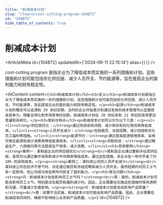 ```yaml
---
title: "削减成本计划"
slug: "/learn/cost-cutting-program-104872"
id: "104872"
hide_table_of_contents: true
---
```



# 削减成本计划

<ArticleMeta id={104872} updatedAt={'2024-09-11 22:15:14'} alias={`[]`} />
<div className='border-solid border-b border-t-0 my-4 border-[var(--ifm-color-gray-300)]' />

cost-cutting program 是指企业为了降低成本而实施的一系列措施和计划。这些措施和计划可能包括优化供应链、减少人员开支、节约能源等，旨在提高企业的盈利能力和财务稳定性。

<AIContent content={`<h2>削减成本计划</h2><h3>定义</h3><p>削减成本计划是指企业为了降低成本而实施的一系列措施和计划。这些措施和计划可能包括优化供应链、减少人员开支、节约能源等，旨在提高企业的盈利能力和财务稳定性。</p><h3>起源</h3><p>削减成本计划的概念可以追溯到 20 世纪初期，当时的企业开始意识到通过有效的成本管理可以显著提高竞争力。随着全球化和市场竞争的加剧，削减成本计划在 20 世纪末和 21 世纪初变得更加普遍和系统化。</p><h3>类别与特点</h3><p>削减成本计划可以分为以下几类：</p><ul><li><strong>供应链优化：</strong>通过改进采购流程、减少库存和优化物流来降低成本。</li><li><strong>人员开支减少：</strong>包括裁员、冻结招聘、减少加班和优化员工福利等措施。</li><li><strong>能源节约：</strong>通过提高能源使用效率、采用可再生能源和减少浪费来降低能源成本。</li><li><strong>流程改进：</strong>通过精益生产、六西格玛等方法提高生产效率，减少浪费。</li></ul><h3>具体案例</h3><p><strong>案例一：某制造企业的供应链优化</strong><br/>某制造企业通过重新评估其供应链，发现可以通过集中采购和减少中间商来降低成本。通过这些措施，该企业在一年内节省了约 10% 的采购成本。</p><p><strong>案例二：某科技公司的人员开支减少</strong><br/>某科技公司在经济不景气时，决定通过裁员和冻结招聘来减少人员开支。虽然短期内对员工士气有一定影响，但公司成功地在两年内恢复了盈利能力。</p><h3>常见问题</h3><p><strong>问：削减成本计划会影响员工士气吗？</strong><br/>答：是的，削减成本计划可能会影响员工士气，特别是涉及裁员和福利减少时。因此，企业需要在实施这些措施时保持透明和沟通，尽量减少负面影响。</p><p><strong>问：削减成本计划是否会影响产品质量？</strong><br/>答：如果不当实施，削减成本计划可能会影响产品质量。因此，企业需要在削减成本的同时，确保不影响核心业务和产品质量。</p>`} id={104872} />
